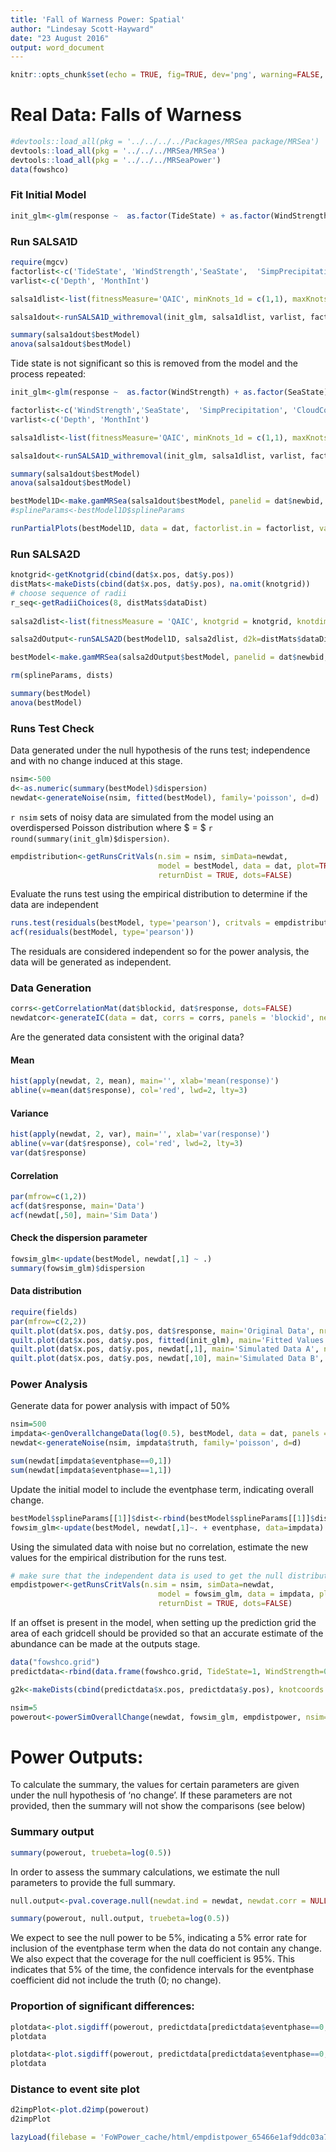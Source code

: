 ```yaml
---
title: 'Fall of Warness Power: Spatial'
author: "Lindesay Scott-Hayward"
date: "23 August 2016"
output: word_document
---
```


```r
knitr::opts_chunk$set(echo = TRUE, fig=TRUE, dev='png', warning=FALSE, message=FALSE)
```
# Real Data: Falls of Warness

```r
#devtools::load_all(pkg = '../../../../Packages/MRSea package/MRSea')
devtools::load_all(pkg = '../../../MRSea/MRSea')
devtools::load_all(pkg = '../../../MRSeaPower')
data(fowshco)
```

### Fit Initial Model
```r
init_glm<-glm(response ~  as.factor(TideState) + as.factor(WindStrength) + as.factor(SeaState) + as.factor(SimpPrecipitation) + as.factor(CloudCover) + offset(log(areatime)), data=dat, family=quasipoisson)
```


### Run SALSA1D
```r
require(mgcv)
factorlist<-c('TideState', 'WindStrength','SeaState',  'SimpPrecipitation', 'CloudCover')
varlist<-c('Depth', 'MonthInt')

salsa1dlist<-list(fitnessMeasure='QAIC', minKnots_1d = c(1,1), maxKnots_1d=c(5,5), startKnots_1d = c(1,1), degree=c(2,2), maxIterations=100, gaps=c(0,0))

salsa1dout<-runSALSA1D_withremoval(init_glm, salsa1dlist, varlist, factorlist, varlist_cyclicSplines = c('MonthInt'), splineParams = NULL, datain=dat, suppress.printout = TRUE)

```

```r
summary(salsa1dout$bestModel)
anova(salsa1dout$bestModel)

```

Tide state is not significant so this is removed from the model and the process repeated:
  
```r
init_glm<-glm(response ~  as.factor(WindStrength) + as.factor(SeaState) + as.factor(SimpPrecipitation) + as.factor(CloudCover) + offset(log(areatime)), data=dat, family=quasipoisson)

factorlist<-c('WindStrength','SeaState',  'SimpPrecipitation', 'CloudCover')
varlist<-c('Depth', 'MonthInt')

salsa1dlist<-list(fitnessMeasure='QAIC', minKnots_1d = c(1,1), maxKnots_1d=c(5,5), startKnots_1d = c(1,1), degree=c(2,2), maxIterations=100, gaps=c(0,0))

salsa1dout<-runSALSA1D_withremoval(init_glm, salsa1dlist, varlist, factorlist, varlist_cyclicSplines = c('MonthInt'), splineParams = NULL, datain=dat,suppress.printout=TRUE)
```

```r
summary(salsa1dout$bestModel)
anova(salsa1dout$bestModel)
```


```r
bestModel1D<-make.gamMRSea(salsa1dout$bestModel, panelid = dat$newbid, splineParams = salsa1dout$splineParams)
#splineParams<-bestModel1D$splineParams
```


```r
runPartialPlots(bestModel1D, data = dat, factorlist.in = factorlist, varlist.in = varlist, showKnots = T)
```


### Run SALSA2D

```r
knotgrid<-getKnotgrid(cbind(dat$x.pos, dat$y.pos))
distMats<-makeDists(cbind(dat$x.pos, dat$y.pos), na.omit(knotgrid))
# choose sequence of radii
r_seq<-getRadiiChoices(8, distMats$dataDist)
 
salsa2dlist<-list(fitnessMeasure = 'QAIC', knotgrid = knotgrid, knotdim = c(100, 100),  startKnots=2, minKnots=2, maxKnots=20, r_seq=r_seq, gap=0)
```

```r
salsa2dOutput<-runSALSA2D(bestModel1D, salsa2dlist, d2k=distMats$dataDist, k2k=distMats$knotDist, splineParams=salsa1dout$splineParams, tol=0, chooserad=F, panels=NULL, suppress.printout=TRUE)
```

```r
bestModel<-make.gamMRSea(salsa2dOutput$bestModel, panelid = dat$newbid, splineParams = salsa2dOutput$splineParams, varshortnames = varlist, gamMRSea=TRUE)

rm(splineParams, dists)
```

```r
summary(bestModel)
anova(bestModel)
```


### Runs Test Check

Data generated under the null hypothesis of the runs test; independence and with no change induced at this stage.

```r
nsim<-500
d<-as.numeric(summary(bestModel)$dispersion)
newdat<-generateNoise(nsim, fitted(bestModel), family='poisson', d=d)
```

`r nsim` sets of noisy data are simulated from the model using an overdispersed Poisson distribution where $\hat{\phi} = $ `r round(summary(init_glm)$dispersion)`.

```r
empdistribution<-getRunsCritVals(n.sim = nsim, simData=newdat, 
                                 model = bestModel, data = dat, plot=TRUE, 
                                 returnDist = TRUE, dots=FALSE)
```

Evaluate the runs test using the empirical distribution to determine if the data are independent
```r
runs.test(residuals(bestModel, type='pearson'), critvals = empdistribution)
acf(residuals(bestModel, type='pearson'))
```

The residuals are considered independent so for the power analysis, the data will be generated as independent. 

### Data Generation

<!-- Data are generated with no change but with the same dispersion and correlation as the original data so that the data generation process can be checked. -->

```r
corrs<-getCorrelationMat(dat$blockid, dat$response, dots=FALSE)
newdatcor<-generateIC(data = dat, corrs = corrs, panels = 'blockid', newdata = newdat, nsim = nsim, dots = FALSE)
```

Are the generated data consistent with the original data?

#### Mean
```r
hist(apply(newdat, 2, mean), main='', xlab='mean(response)')
abline(v=mean(dat$response), col='red', lwd=2, lty=3)
```

#### Variance
```r
hist(apply(newdat, 2, var), main='', xlab='var(response)')
abline(v=var(dat$response), col='red', lwd=2, lty=3)
var(dat$response)
```

#### Correlation

```r
par(mfrow=c(1,2))
acf(dat$response, main='Data')
acf(newdat[,50], main='Sim Data')
```

#### Check the dispersion parameter

```r
fowsim_glm<-update(bestModel, newdat[,1] ~ .)
summary(fowsim_glm)$dispersion
```

#### Data distribution

```r
require(fields)
par(mfrow=c(2,2))
quilt.plot(dat$x.pos, dat$y.pos, dat$response, main='Original Data', nrow=18, ncol=14, asp=1)
quilt.plot(dat$x.pos, dat$y.pos, fitted(init_glm), main='Fitted Values', nrow=18, ncol=14, asp=1)
quilt.plot(dat$x.pos, dat$y.pos, newdat[,1], main='Simulated Data A', nrow=18, ncol=14, asp=1)
quilt.plot(dat$x.pos, dat$y.pos, newdat[,10], main='Simulated Data B', nrow=18, ncol=14, asp=1)
```

### Power Analysis

Generate data for power analysis with impact of 50\%

```r
nsim=500
impdata<-genOverallchangeData(log(0.5), bestModel, data = dat, panels = 'newbidNum')
newdat<-generateNoise(nsim, impdata$truth, family='poisson', d=d)
```

```r
sum(newdat[impdata$eventphase==0,1])
sum(newdat[impdata$eventphase==1,1])
```

Update the initial model to include the eventphase term, indicating overall change.

```r
bestModel$splineParams[[1]]$dist<-rbind(bestModel$splineParams[[1]]$dist, bestModel$splineParams[[1]]$dist)
fowsim_glm<-update(bestModel, newdat[,1]~. + eventphase, data=impdata)
```

Using the simulated data with noise but no correlation, estimate the new values for the empirical distribution for the runs test.

```r
# make sure that the independent data is used to get the null distribution
empdistpower<-getRunsCritVals(n.sim = nsim, simData=newdat, 
                                 model = fowsim_glm, data = impdata, plot=TRUE, 
                                 returnDist = TRUE, dots=FALSE)
```


If an offset is present in the model, when setting up the prediction grid the area of each gridcell should be provided so that an accurate estimate of the abundance can be made at the outputs stage. 

```r
data("fowshco.grid")
predictdata<-rbind(data.frame(fowshco.grid, TideState=1, WindStrength=0, SeaState=1, SimpPrecipitation='NONE', CloudCover=7, MonthInt=6, areatime=fowshco.grid$Area, eventphase=0), data.frame(fowshco.grid, TideState=1, WindStrength=0, SeaState=1, SimpPrecipitation='NONE', CloudCover=7, MonthInt=6,areatime=fowshco.grid$Area, eventphase=1))

g2k<-makeDists(cbind(predictdata$x.pos, predictdata$y.pos), knotcoords = na.omit(knotgrid), knotmat = FALSE)$dataDist
```

```r
nsim=5
powerout<-powerSimOverallChange(newdat, fowsim_glm, empdistpower, nsim=nsim, powercoefid=length(coef(fowsim_glm)), predictionGrid=predictdata, g2k=g2k, splineParams=splineParams, sigdif=TRUE, n.boot=500, impact.loc=c(510700, 6555700))
```

# Power Outputs:

To calculate the summary, the values for certain parameters are given under the null hypothesis of 'no change'.  If these parameters are not provided, then the summary will not show the comparisons (see below)

### Summary output

```r
summary(powerout, truebeta=log(0.5))
```

In order to assess the summary calculations, we estimate the null parameters to provide the full summary. 

```r
null.output<-pval.coverage.null(newdat.ind = newdat, newdat.corr = NULL, model = fowsim_glm, nsim = 500, powercoefid = length(coef(fowsim_glm)))
```

```r
summary(powerout, null.output, truebeta=log(0.5))
```

We expect to see the null power to be 5\%, indicating a 5\% error rate for inclusion of the eventphase term when the data do not contain any change.  We also expect that the coverage for the null coefficient is 95\%.  This indicates that 5\% of the time, the confidence intervals for the eventphase coefficient did not include the truth (0; no change).


### Proportion of significant differences:
```r
plotdata<-plot.sigdiff(powerout, predictdata[predictdata$eventphase==0,c('x.pos', 'y.pos')], tailed='two', error.rate = 0.05, family=FALSE)
plotdata
```

```r
plotdata<-plot.sigdiff(powerout, predictdata[predictdata$eventphase==0,c('x.pos', 'y.pos')], tailed='two', error.rate = 0.05, family=TRUE)
plotdata
```

### Distance to event site plot

```r
d2impPlot<-plot.d2imp(powerout)
d2impPlot
```


```r
lazyLoad(filebase = 'FoWPower_cache/html/empdistpower_65466e1af9ddc03a7bcafc02c436b281')
```
